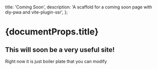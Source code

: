   title: 'Coming Soon',
  description:
    'A scaffold for a coming soon page with diy-pwa and vite-plugin-ssr',
};

# {documentProps.title}

## This will soon be a very useful site!

Right now it is just boiler plate that you can modify

